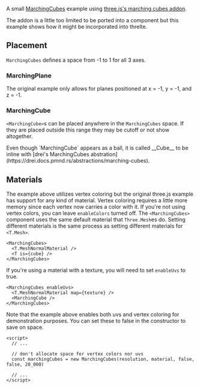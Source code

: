 A small [MarchingCubes](https://en.wikipedia.org/wiki/Marching_cubes) example using [three.js's marching cubes addon](https://threejs.org/examples/webgl_marchingcubes.html).

<Example path="marching-cubes/lava-lamp" />

The addon is a little too limited to be ported into a component but this example shows how it might be incorporated into threlte.

## Placement

`MarchingCubes` defines a space from -1 to 1 for all 3 axes.

### MarchingPlane

The original example only allows for planes positioned at x = -1, y = -1, and z = -1.

### MarchingCube

`<MarchingCube>`s can be placed anywhere in the `MarchingCubes` space. If they are placed outside this range they may be cutoff or not show altogether.

<Tip type="info">
  Even though `MarchingCube` appears as a ball, it is called __Cube__ to be inline with [drei's
  MarchingCubes abstration](https://drei.docs.pmnd.rs/abstractions/marching-cubes).
</Tip>

## Materials

The example above utilizes vertex coloring but the original three.js example has support for any kind of material. Vertex coloring requires a little more memory since each vertex now carries a color with it. If you're not using vertex colors, you can leave `enableColors` turned off. The `<MarchingCubes>` component uses the same default material that `Three.Mesh`es do. Setting different materials is the same process as setting different materials for `<T.Mesh>`.

```svelte
<MarchingCubes>
  <T.MeshNormalMaterial />
  <T is={cube} />
</MarchingCubes>
```

If you're using a material with a texture, you will need to set `enableUvs` to true.

```svelte
<MarchingCubes enableUvs>
  <T.MeshNormalMaterial map={texture} />
  <MarchingCube />
</MarchingCubes>
```

Note that the example above enables both uvs and vertex coloring for demonstration purposes. You can set these to false in the constructor to save on space.

```svelte title="MarchingCubes.svelte" {5}
<script>
  // ...

  // don't allocate space for vertex colors nor uvs
  const marchingCubes = new MarchingCubes(resolution, material, false, false, 20_000)

  // ...
</script>
```
